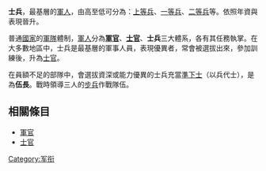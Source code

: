 {{About|軍銜|職業|士兵|藝名為'''大兵'''的相聲演员|任軍}}
{{unreferenced|time=2014-2-23}}

{{军队编制}}

'''士兵'''，最基層的[[軍人|軍人]]，由高至低可分為：[[上等兵|上等兵]]、[[一等兵|一等兵]]、[[二等兵|二等兵]]等。依照年資與表現晉升。

普通[[國家|國家]]的[[軍隊|軍隊]]體制，[[軍人|軍人]]分為'''[[軍官|軍官]]'''、'''[[士官|士官]]'''、'''士兵'''三大體系，各有其任務執掌。在大多數地區中，士兵是最基層的軍事人員，表現優異者，常會被選拔出來，參加訓練後，升為[[士官|士官]]。

在員額不足的部隊中，會選拔資深或能力優異的士兵充當[[準下士|準下士]]（以兵代士），是為'''伍長'''。戰時領導三人的[[步兵|步兵]]作戰隊伍。

== 相關條目 ==

* [[軍官|軍官]]
* [[士官|士官]]

{{MilitaryRank}}
{{Authority control}}

[[Category:军衔|Category:军衔]]

{{military-stub}}